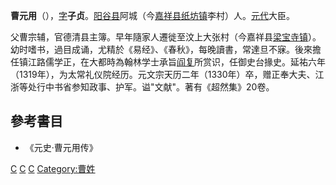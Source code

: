 '''曹元用'''（{{bd|1268年||1330年}}），[[表字|字]]'''子贞'''。[[阳谷县|阳谷县]]阿城（今[[嘉祥县|嘉祥县]][[纸坊镇_(嘉祥县)|纸坊镇]]李村）人。[[元代|元代]]大臣。

父曹宗辅，官德清县主簿。早年隨家人遷徙至汶上大张村（今嘉祥县[[梁宝寺镇|梁宝寺镇]]）。幼时嗜书，過目成诵，尤精於《易经》、《春秋》，每晚讀書，常達旦不寐。後來擔任镇江路儒学正，在大都時為翰林学士承旨[[阎复|阎复]]所赏识，任御史台掾史。延祐六年（1319年），为太常礼仪院经历。元文宗天历二年（1330年）卒，赠正奉大夫、江浙等处行中书省参知政事、护军。谥"文献"。著有《超然集》20卷。

==參考書目==
* 《元史·曹元用传》

[[Category:元朝官员|C]]
[[Category:元朝作家|C]]
[[Category:諡文獻|C]]
[[Category:曹姓|Category:曹姓]]